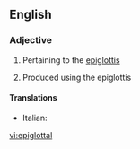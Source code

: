 ==English==

===Adjective===
{{en-adj|-}}

# Pertaining to the [[epiglottis]]
# {{phonetics}} Produced using the epiglottis

====Translations====
{{trans-top|pertaining to the epiglottis}}
* Italian: {{t-|it|epiglottale}}
{{trans-mid}}
{{trans-bottom}}

[[vi:epiglottal]]